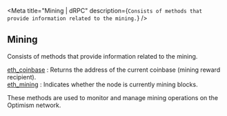 
<Meta
  title="Mining | dRPC"
  description={`Consists of methods that provide information related to the mining.`}
/>
## Mining

Consists of methods that provide information related to the mining.

[eth_coinbase](/optimism-api/mining/eth_coinbase) : Returns the address of the current coinbase (mining reward recipient). \
[eth_mining](/optimism-api/mining/eth_mining) : Indicates whether the node is currently mining blocks.

These methods are used to monitor and manage mining operations on the Optimism network.

<Space h={16} />
<GetStarted />
